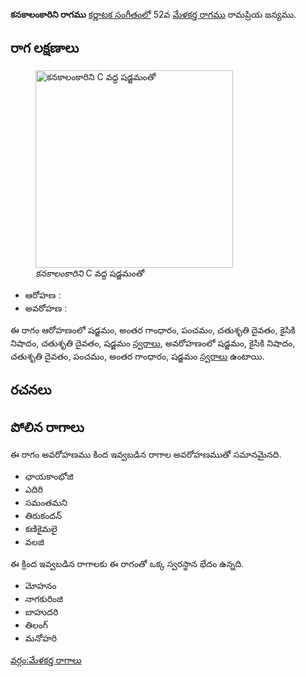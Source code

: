 {{Infobox ragam
	| name          	= కనకాలంకారిని
	| synonym	    	= 
	| mela          	= 
	| chakra        	= 
	| janaka        	= 
	| type          	= ఔదవ
	| arohanam      	= {{svaraC|S|G3|P|D2|N2|D2|S'}} 
	| avarohanam    	= {{svaraC|S'|N2|D2|P|G3|S}}
	| jeeva         	=
	| chhaya        	=
	| nyasa         	=
	| vishesha      	= 
	| equivalent  		= 
}}
{{కర్ణాటక సంగీత రాగాలు}}
'''కనకాలంకారిని రాగము''' [[కర్ణాటక సంగీతం]]లో 52వ [[మేళకర్త రాగము]] రామప్రియ జన్యము. 


==రాగ లక్షణాలు==
[[Image:kanakalankarini_kb2wiki.png|thumb|right|316px|''కనకాలంకారిని'' C వద్ద షడ్జమంతో]]

* ఆరోహణ : {{svaraC|S|G3|P|D2|N2|D2|S'}} 
* అవరోహణ : {{svaraC|S'|N2|D2|P|G3|S}}

ఈ రాగం ఆరోహణంలో షడ్జమం, అంతర గాంధారం, పంచమం, చతుశృతి దైవతం, కైసికి నిషాదం, చతుశృతి దైవతం, షడ్జమం [[స్వరాలు]], అవరోహణంలో షడ్జమం, కైసికి నిషాదం, చతుశృతి దైవతం, పంచమం, అంతర గాంధారం, షడ్జమం [[స్వరాలు]] ఉంటాయి.

==రచనలు==



==పోలిన రాగాలు==
ఈ రాగం అవరోహణము కింద ఇవ్వబడిన రాగాల అవరోహణముతో సమానమైనది.
*  ఛాయకాంభోజి
* ఎదిరి
* సమంతమని
* తిరుకందన్
* కణికైమలై
* వలజి

ఈ క్రింద ఇవ్వబడిన రాగాలకు ఈ రాగంతో ఒక్క స్వరస్థాన భేదం ఉన్నది.
* మోహనం
* నాగకురింజి
* బాహుదరి
* తిలంగ్
* మనోహరి



[[వర్గం:మేళకర్త రాగాలు]]